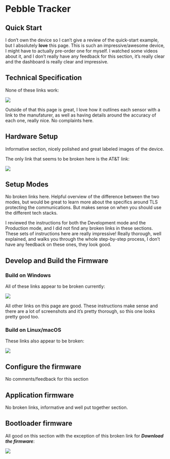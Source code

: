 # Pebble Tracker

## Quick Start

I don't own the device so I can't give a review of the quick-start example, but I absolutely **love** this page. This is such an impressive/awesome device, I might have to actually pre-order one for myself. I watched some videos about it, and I don't really have any feedback for this section, it's really clear and the dashboard is really clear and impressive.

## Technical Specification

None of these links work:

![](images/technical_specification_missing_links.PNG)

Outside of that this page is great, I love how it outlines each sensor with a link to the manufaturer, as well as having details around the accuracy of each one, really nice. No complaints here.

## Hardware Setup

Informative section, nicely polished and great labeled images of the device.

The only link that seems to be broken here is the AT&T link:

![](images/att_404.PNG)


## Setup Modes

No broken links here. Helpful overview of the difference between the two modes, but would be great to learn more about the specifics around TLS protecting the communications. But makes sense on when you should use the different tech stacks.

I reviewed the instructions for both the Development mode and the Production mode, and I did not find any broken links in these sections. These sets of instructions here are really impressive! Really thorough, well explained, and walks you through the whole step-by-step process, I don't have any feedback on these ones, they look good.


## Develop and Build the Firmware


### Build on Windows

All of these links appear to be broken currently:

![](images/build_windows_broken_links.PNG)

All other links on this page are good. These instructions make sense and there are a lot of screenshots and it's pretty thorough, so this one looks pretty good too.

### Build on Linux/macOS

These links also appear to be broken:

![](images/build_linux_broken_links.PNG)

## Configure the firmware

No comments/feedback for this section


## Application firmware

No broken links, informative and well put together section.

## Bootloader firmware

All good on this section with the exception of this broken link for ***Download the firmware***:

![](images/download_firmware_link.jpg)




